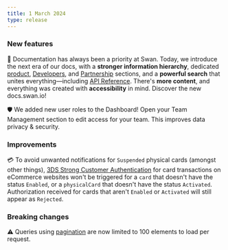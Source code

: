 ```yaml
---
title: 1 March 2024
type: release
---
```


<h3>New features</h3>

📖 Documentation has always been a priority at Swan.
Today, we introduce the next era of our docs, with a **stronger information hierarchy**, dedicated [product](/welcome), [Developers](/developers), and [Partnership](/partnership) sections, and a **powerful search** that unites everything—including [API Reference](https://api-reference.swan.io/).
There's **more content**, and everything was created with **accessibility** in mind.
Discover the new docs.swan.io!

🛡️ We added new user roles to the Dashboard!
Open your Team Management section to edit access for your team.
This improves data privacy & security.

<h3>Improvements</h3>

💳 To avoid unwanted notifications for `Suspended` physical cards (amongst other things), [3DS Strong Customer Authentication](/topics/payments/cards/#3ds) for card transactions on eCommerce websites won't be triggered for a `card` that doesn't have the status `Enabled`, or a `physicalCard` that doesn't have the status `Activated`.
Authorization received for cards that aren't `Enabled` or `Activated` will still appear as `Rejected`.

<h3>Breaking changes</h3>

⚠️ Queries using [pagination](/developers/using-api/pagination) are now limited to 100 elements to load per request.
